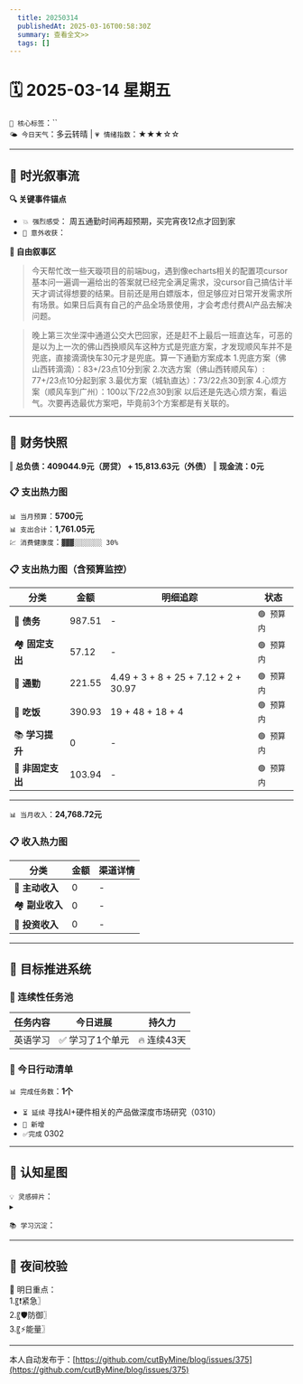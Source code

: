 ```yaml
---
  title: 20250314
  publishedAt: 2025-03-16T00:58:30Z
  summary: 查看全文>>
  tags: []
---
```


# 🗓️ 2025-03-14 星期五
`🔑 核心标签`：``  
`🌤️ 今日天气`：多云转晴 | `💗 情绪指数`：★★★☆☆  

---


## 🌊 **时光叙事流**
**🔍 关键事件锚点**  
- `💥 强烈感受`： 周五通勤时间再超预期，买完宵夜12点才回到家    
- `🎉 意外收获`：   

**📖 自由叙事区**  
> 今天帮忙改一些天璇项目的前端bug，遇到像echarts相关的配置项cursor基本问一遍调一遍给出的答案就已经完全满足需求，没cursor自己搞估计半天才调试得想要的结果。目前还是用白嫖版本，但足够应对日常开发需求所有场景。如果日后真有自己的产品全场景使用，才会考虑付费AI产品去解决问题。

> 晚上第三次坐深中通道公交大巴回家，还是赶不上最后一班直达车，可恶的是以为上一次的佛山西换顺风车这种方式是兜底方案，才发现顺风车并不是兜底，直接滴滴快车30元才是兜底。算一下通勤方案成本
1.兜底方案（佛山西转滴滴）：83+/23点10分到家
2.次选方案（佛山西转顺风车）: 77+/23点10分起到家
3.最优方案（城轨直达）：73/22点30到家
4.心烦方案（顺风车到广州）：100以下/22点30到家
> 以后还是先选心烦方案，看运气。次要再选最优方案吧，毕竟前3个方案都是有关联的。

---

## 💸 **财务快照**
‖ **总负债：409044.9元（房贷） + 15,813.63元（外债）**
‖ **现金流：0元**

### 📋 支出热力图

`📊 当月预算`：**5700元**  
`📊 支出合计`：**1,761.05元**  
`💹 消费健康度`：`▓▓▓░░░░░░░ 30%`  
### 📋 支出热力图（含预算监控）
| 分类         | 金额    | 明细追踪                  | 状态           |
|--------------|---------|---------------------------|----------------|
| 🏦 **债务**    | 987.51   | -  | `🟢 预算内`   |
| 🏘️ **固定支出** | 57.12     | -    | `🟢 预算内`     |
| 🚌 **通勤**     | 221.55      | 4.49 + 3 + 8 + 25 + 7.12 + 2 + 30.97      | `🟢 预算内`     |
| 🍜 **吃饭**     |  390.93   | 19 + 48 + 18 + 4    | `🟢 预算内`   |
| 📚 **学习提升** | 0      | -       | `🟢 预算内`     |
| 🎲 **非固定支出** | 103.94     | -      | `🟢 预算内`  |
---

`📊 当月收入`：**24,768.72元**  

### 📋 收入热力图
| 分类         | 金额    | 渠道详情             |
|--------------|---------|-------------------------|
| 🏦 **主动收入**  | 0     | -  |
| 🏘️ **副业收入**  | 0                | -        |
| 🚌 **投资收入**  | 0                | -        |



---

## 🎯 **目标推进系统**

### 🔄 连续性任务池
| 任务内容                | 今日进展          | 持久力     |
|-------------------------|-------------------|------------|
| 英语学习         | ✅ 学习了1个单元 | 🔥 连续43天  |

### 📌 今日行动清单

`📊 完成任务数`：**1个**  
- `⏳ 延续` 寻找AI+硬件相关的产品做深度市场研究（0310）      
- `🚩 新增`   
- `✅完成` 0302     


---

## 🌌 **认知星图**
`💡 灵感碎片`：  
▸ 


`📚 学习沉淀`：  
> 

---

## 🌃 夜间校验

🚀 明日重点：  
1.〖❗紧急〗  
2.〖🛡️防御〗  
3.〖⚡能量〗  


---
本人自动发布于：[https://github.com/cutByMine/blog/issues/375](https://github.com/cutByMine/blog/issues/375)
